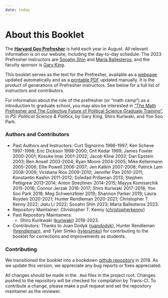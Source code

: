 ```yaml
--- 
date: today
---
```


# About this Booklet {.unnumbered}

The [__Harvard Gov Prefresher__](https://projects.iq.harvard.edu/prefresher) is held each year in August. All relevant information is on our website, including the day-to-day schedule. The 2023 Prefresher instructors are [Sooahn Shin](http://sooahnshin.com/) and [María Ballesteros](https://scholar.harvard.edu/mariaballesteros/home), and the faculty sponsor is  [Gary King](https://gking.harvard.edu).

This booklet serves as the text for the Prefresher, available as a [webpage](https://iqss.github.io/prefresher/) updated automatically and as a [printable PDF](https://github.com/IQSS/prefresher/releases) updated manually. It is the product of generations of Prefresher instructors. See below for a full list of instructors and contributors. 

For information about the role of the prefresher (or "math camp") as a introduction to graduate school, you  may also be interested in ["The Math Prefresher and The Collective Future of Political Science Graduate Training"](https://gking.harvard.edu/prefresher), in _PS: Political Science & Politics_, by Gary King, Shiro Kuriwaki, and Yon Soo Park.

### Authors and Contributors {.unnumbered}

- Past Authors and Instructors:  Curt Signorino 1996-1997; Ken Scheve 1997-1998; Eric Dickson 1998-2000; Orit Kedar 1999; James Fowler 2000-2001; Kosuke Imai 2001-2002; Jacob Kline 2002; Dan Epstein 2003; Ben Ansell 2003-2004; Ryan Moore 2004-2005; Mike Kellermann 2005-2006; Ellie Powell 2006-2007; Jen Katkin 2007-2008; Patrick Lam 2008-2009; Viridiana Rios 2009-2010; Jennifer Pan 2010-2011; Konstantin Kashin 2011-2012; Soledad Prillaman 2013; Stephen Pettigrew 2013-2014; Anton Strezhnev 2014-2015; Mayya Komisarchik 2015-2016; Connor Jerzak 2016-2017; Shiro Kuriwaki 2017-2018; Yon Soo Park 2018; Meg Schwenzfeier 2019; Shannon Parker 2019; Laura Royden 2020-2021; Hunter Rendleman 2020-2021; Christopher T. Kenny 2022; Jialu Li 2022; Sooahn Shin 2023; María Ballesteros 2023.
- Repository Maintainer: Christopher T. Kenny ([christopherkenny](https://github.com/christopherkenny))
- Past Repository Maintainers:
  - Shiro Kurikwaki ([kuriwaki](https://github.com/kuriwaki)) 2018-2023.
- Contributors: Thanks to Juan Dodyk ([juandodyk](https://github.com/juandodyk)), Hunter Rendleman ([hrendleman](https://github.com/hrendleman)), and Tyler Simko ([tylersimko](https://github.com/tylersimko)) for contributing to the booklet for corrections and improvements as students.

### Contributing {.unnumbered}

We transitioned the booklet into a bookdown [github repository](https://github.com/IQSS/prefresher) in 2018.  As we update this version, we appreciate any bug reports or fixes appreciated. 

All changes should be made in the `.Rmd` files in the project root. Changes pushed to the repository will be checked for compilation by Travis-CI. To contribute a change, please make a pull request and set the repository maintainer as the reviewer.
